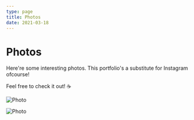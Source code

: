 ```yaml
---
type: page
title: Photos
date: 2021-03-18
---
```


# Photos

Here're some interesting photos. This portfolio's a substitute for Instagram ofcourse!

Feel free to check it out! :coffee:


<Image
  src="/images/photo2.jpg"
  alt="Photo"
  width={1125}
  height={750}
  priority
  className="next-image"
/>

<Image
  src="/images/photo.jpg"
  alt="Photo"
  width={1125}
  height={750}
  priority
  className="next-image"
/>
